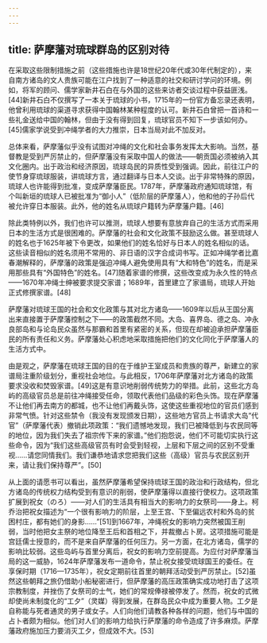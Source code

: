 ```yaml
---
---
---
```

title: 萨摩藩对琉球群岛的区别对待
---



在采取这些限制措施之前（这些措施也许是18世纪20年代或30年代制定的），来自南方诸岛的文人贵族可能在江户找到了一种适意的社交和研讨学问的环境。例如，将军的顾问、儒学家新井石白在与外国的这些来访者交谈过程中获益匪浅。[44]新井石白不仅撰写了一本关于琉球的小书，1715年的一份官方备忘录还表明，他曾利用琉球的渠道寻求获得中国翰林某种程度的认可。新井石白曾把一首诗和一些礼金送给中国的翰林，但由于没有得到回复，琉球官员不知下一步该如何办。[45]儒家学说受到冲绳学者的大力推崇，日本当局对此不加反对。

总体来看，萨摩藩似乎没有试图对冲绳的文化和社会事务发挥太大影响。当然，基督教是受到严厉禁止的，但萨摩藩没有采取中国人的做法——朝贡国必须被纳入其文化圈内。出于政治和经济原因，琉球岛民的异质性受到强调。因此，前往江户的使节身穿琉球服装，讲琉球方言，通过翻译与日本人交谈。出于非常特殊的原因，琉球人也许能得到批准，变成萨摩藩臣民。1787年，萨摩藩政府通知琉球馆，有个叫新垣的琉球人已被批准为“御小人”（低阶层的萨摩藩人），他和他的子孙后代被允许穿日本服装。此外，他的姓名从琉球户籍转为萨摩藩户籍。[46]

除此类特例以外，我们也许可以推测，琉球人想要有意放弃自己的生活方式而采用日本的生活方式是很困难的。萨摩藩的社会和文化政策不鼓励这么做。甚至琉球人的姓名也于1625年被下令更改，如果他们的姓名恰好与日本人的姓名相似的话。这些读音相似的姓名须用不常用的、非日语的汉字合成词书写。正如冲绳学者比嘉春潮解释的，萨摩藩的政策是强迫冲绳人避免使用具有“大和特色”的姓名，而是采用那些具有“外国特色”的姓名。[47]随着家谱的修撰，这些改变成为永久性的特点——1670年冲绳士绅被要求提交家谱；1689年，首里建立了家谱局，琉球人开始正式修撰家谱。[48]

萨摩藩对琉球王国的社会和文化政策与其对北方诸岛——1609年以后从王国分离出来直接置于萨摩藩控制之下——的政策截然不同。大岛、喜界岛、德之岛、冲永良部岛和与论岛民众虽然与那霸和首里有紧密的关系，但现在却被迫承担萨摩藩臣民的所有责任和义务。萨摩藩处心积虑地采取措施把他们的文化同化于萨摩藩人的生活方式中。

由是观之，萨摩藩在琉球王国的目的在于维护王室成员和贵族的尊严，新建立的家谱局注重阶级划分，重视社会地位。与此相反，1706年萨摩藩对北方诸岛的政策要求没收和焚毁家谱。[49]这是有意识地削弱传统势力的举措。此前，这些北方岛屿的高级官员总是前往冲绳接受任命，领取代表他们品级的彩色头饰。现在萨摩藩不让他们再去南方的都城，也不让他们再戴头饰，这使这些重视地位的官员们感到非常气愤。针对这些禁令（我没有发现颁发日期），这些地方官员上书请求大岛“代官”（萨摩藩代表）撤销此项政策：“我们遗憾地发现，我们已被降低到与农民同等的地位，因为我们失去了祖宗传下来的家谱。”他们抱怨说，他们不可能切实执行这些命令，因为“我们这些高级官员有时会受到轻视，上层和下层之间的区别不受重视……请您同情我们。我们谦恭地请求您把我们这些（高级）官员与农民区别开来，请让我们保持尊严”。[50]

从上面的请愿书可以看出，虽然萨摩藩希望保持琉球王国的政治和行政结构，但北方诸岛的传统权力结构受到有意识的削弱，使萨摩藩得以直接行使权力。这项政策扩展到祝女（のろ）——对人们的生活具有相当大的影响力的女祭司——身上。柯乔治把祝女描述为“一个很有影响力的阶层，上至王宫、下至偏远农村和外岛的贫困村庄，都有她们的身影……”[51]到1667年，冲绳祝女的影响力突然被国王削弱，当时他把女主祭的地位降至王后和首相之下，并裁撤占卜房。这项措施可能是宫廷儒士授意的，而不是来自萨摩藩的任何压力。另一方面，在北方诸岛，儒学的影响比较弱。这些岛屿与首里分离后，祝女的影响力空前提高。为应付对萨摩藩当局的这一威胁，1624年萨摩藩发布一道命令，禁止祝女接受琉球国王的委任。在享保时期（1716—1735年），祝女定期前往首里的朝拜活动受到严厉禁止。[52]虽然这些朝拜之旅仍借助小船秘密进行，但萨摩藩的高压政策确实成功地打击了这项宗教制度，并挫伤了女祭司的士气，她们的常规俸禄被停发了。然而，祝女的式微却使尚未制度化的“工夕”（灵媒）得到发展，在群岛民众中成为重要人物。工夕是自称能与死者通灵的男子或女子。人们向他们请教各种各样的问题，他们与中国的占卜者颇为相似。他们对人们的影响力给执行萨摩藩的命令造成了许多麻烦。萨摩藩政府施加压力要消灭工夕，但成效不大。[53]